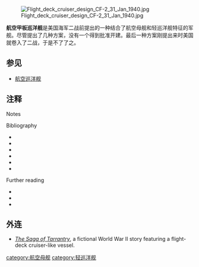 {{citation style|time=2014-03-07T12:16:11+00:00}}
{{expand|time=2014-03-07T12:16:11+00:00}}
[[File:Flight_deck_cruiser_design_CF-2_31_Jan_1940.jpg|thumb]]

'''航空甲板巡洋舰'''是美国海军二战前提出的一种结合了航空母舰和轻巡洋舰特征的军舰。尽管提出了几种方案，没有一个得到批准开建。最后一种方案刚提出来时美国就卷入了二战，于是不了了之。

==参见==
*[[航空巡洋舰|航空巡洋舰]]

==注释==
;Notes
{{reflist|2}}
;Bibliography
{{refbegin}}
* {{cite book |last1=Adcock |first1=Al |title=Escort Carriers in Action |series=Warships |volume=9 |year=1996 |publisher=Squadron/Signal Publications |location=Carrollton, TX |isbn=0-89747-356-6}}
* {{cite book |last1=Bonner |first1=Kermit |title=Final Voyages |url=http://books.google.com/books?id=BxrEb42veVEC&pg=PA150 |accessdate=2010-12-08 |year=1997 |publisher=Turner Publishing |location=Paducah, KY |isbn=978-1-56311-289-8}}
* {{cite book |last1=Friedman |first1=Norman |authorlink1=Norman Friedman |title=U.S. Aircraft Carriers: An Illustrated Design History |url=http://books.google.com/books?id=-UT7MDTeKj8C&pg=PA179 |accessdate=2010-12-08 |year=1983 |publisher=United States Naval Institute Press |location=Annapolis, MD |isbn=978-0-87021-739-5 |archive-date=2019-12-12 |archive-url=https://web.archive.org/web/20191212151400/https://books.google.com/books?id=-UT7MDTeKj8C&pg=PA179 |dead-url=no }}
* {{cite book |last1=Friedman |first1=Norman |title=U.S. Cruisers: An Illustrated Design History |url=https://archive.org/details/uscruisersillust0000frie |year=1984 |publisher=United States Naval Institute Press |location=Annapolis, MD |isbn=978-0-87021-718-0}}
* {{cite book |editor1-first=Robert |editor1-last=Gardiner |others=Roger Chesneau |title=Conway's All the World's Fighting Ships, 1922-1946 |url=http://books.google.com/books?id=bJBMBvyQ83EC&pg=PA88 |accessdate=2010-12-08 |year=1980 |publisher=Conway Maritime Press |location=London |isbn=0-85177-146-7 |archive-date=2019-12-11 |archive-url=https://web.archive.org/web/20191211123834/https://books.google.com/books?id=bJBMBvyQ83EC&pg=PA88 |dead-url=no }}
* {{cite book|last=Muir|first=Malcolm|title=The Iowa Class Battleships|year=1989|publisher=The Bath Press|location=Avon, UK|isbn=0-7137-1732-7}}
{{refend}}
;Further reading
{{refbegin}}
* {{cite journal|last=Andrade|first=Ernest, Jr|title=The Ship that Never Was: The Flying-Deck Cruiser |journal=Military Affairs|date=December 1968|volume=32|issue=3|issn=08993718}}
* {{cite book|last=Layman|first=R.D.|coauthor=McLaughlin, Stephen|title=The Hybrid Warship : The Amalgamation of Big Guns and Aircraft|year=1990|publisher=Conway Maritime Press|location=London|isbn=0-85177-555-1|}}
* {{cite journal|last=Zimm|first=A.D.|title=The USN's Flight Deck Cruiser|journal=Warship International|year=1979|volume=79|issue=3}}
{{refend}}

==外连==
{{commons category|Flight deck cruiser proposals}}
*''[https://web.archive.org/web/20090915193947/http://members.fortunecity.com/infinitywanderers/tarrantry/menu01.html The Saga of Tarrantry]'', a fictional World War II story featuring a flight-deck cruiser-like vessel.
{{19世纪和20世纪作战舰只类型}}
[[category:航空母舰|category:航空母舰]]
[[category:轻巡洋舰|category:轻巡洋舰]]